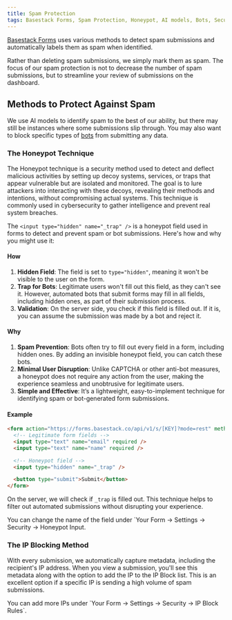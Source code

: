 ```yaml
---
title: Spam Protection
tags: Basestack Forms, Spam Protection, Honeypot, AI models, Bots, Security, Form submission, IP blocking, Form Security, "2025", Developer tools
---
```


[Basestack Forms](https://forms.basestack.co) uses various methods to detect spam submissions and automatically labels them as spam when identified.

<Callout type="info">
    Rather than deleting spam submissions, we simply mark them as spam. The focus of our spam protection is not to
    decrease the number of spam submissions, but to streamline your review of submissions on the dashboard.
</Callout>


## Methods to Protect Against Spam

We use AI models to identify spam to the best of our ability, but there may still be instances where some submissions slip through. You may also want to block specific types of [bots](https://en.wikipedia.org/wiki/Internet_bot?ref=basestack.co) from submitting any data.

### The Honeypot Technique

The Honeypot technique is a security method used to detect and deflect malicious activities by setting up decoy systems, services, or traps that appear vulnerable but are isolated and monitored. The goal is to lure attackers into interacting with these decoys, revealing their methods and intentions, without compromising actual systems. This technique is commonly used in cybersecurity to gather intelligence and prevent real system breaches.

The `<input type="hidden" name="_trap" />` is a honeypot field used in forms to detect and prevent spam or bot submissions. Here's how and why you might use it:

#### How

1. **Hidden Field**: The field is set to `type="hidden"`, meaning it won't be visible to the user on the form.
2. **Trap for Bots**: Legitimate users won't fill out this field, as they can't see it. However, automated bots that submit forms may fill in all fields, including hidden ones, as part of their submission process.
3. **Validation**: On the server side, you check if this field is filled out. If it is, you can assume the submission was made by a bot and reject it.

#### Why

1. **Spam Prevention**: Bots often try to fill out every field in a form, including hidden ones. By adding an invisible honeypot field, you can catch these bots.
2. **Minimal User Disruption**: Unlike CAPTCHA or other anti-bot measures, a honeypot does not require any action from the user, making the experience seamless and unobtrusive for legitimate users.
3. **Simple and Effective**: It’s a lightweight, easy-to-implement technique for identifying spam or bot-generated form submissions.

#### Example

```html copy title="form.html"
<form action="https://forms.basestack.co/api/v1/s/[KEY]?mode=rest" method="POST" enctype="multipart/form-data">
  <!-- Legitimate form fields -->
  <input type="text" name="email" required />
  <input type="text" name="name" required />

  <!-- Honeypot field -->
  <input type="hidden" name="_trap" />

  <button type="submit">Submit</button>
</form>
```

On the server, we will check if `_trap` is filled out. This technique helps to filter out automated submissions without disrupting your experience.

<Callout type="info">
    You can change the name of the field under `Your Form -> Settings -> Security -> Honeypot Input.
</Callout>


### The IP Blocking Method

With every submission, we automatically capture metadata, including the recipient's IP address. When you view a submission, you'll see this metadata along with the option to add the IP to the IP Block list. This is an excellent option if a specific IP is sending a high volume of spam submissions.

<Callout type="info">
    You can add more IPs under `Your Form -> Settings -> Security -> IP Block Rules`.
</Callout>